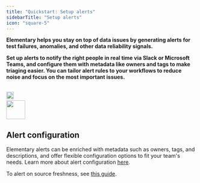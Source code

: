 ```yaml
---
title: "Quickstart: Setup alerts"
sidebarTitle: "Setup alerts"
icon: "square-5"
---
```


**Elementary helps you stay on top of data issues by generating alerts for test failures, anomalies, and other data reliability signals.**

**Set up alerts to notify the right people in real time via Slack or Microsoft Teams, and configure them with metadata like owners and tags to make triaging easier. You can tailor alert rules to your workflows to reduce noise and focus on the most important issues.**

<Snippet file="alerts/alerts-introduction.mdx" />

<CardGroup cols={2}>
  <Card
    title="Setup alerts on Slack"
    iconType="solid"
    href="/oss/guides/alerts/send-slack-alerts"
  >
  <br />
  <img
    noZoom
    width="20"
    src="https://res.cloudinary.com/dvmtceykh/image/upload/v1707817559/zdlkzpd7wfot3je5zcbt.png"
  />
  </Card>
  <Card
    title="Setup alerts on MS Teams"
    iconType="solid"
    href="/oss/guides/alerts/send-teams-alerts"
  >
  <br />
  <img
      noZoom
      width="50"
      src="https://res.cloudinary.com/dvmtceykh/image/upload/v1707817559/m7o762irx6bfc0ts8e0j.png"
    />
  </Card>
</CardGroup>

## Alert configuration

Elementary alerts can be enriched with metadata such as owners, tags, and descriptions, and offer flexible configuration options to fit your team's needs. Learn more about alert configuration [here](/oss/guides/alerts/alerts-configuration).

To alert on source freshness, see [this guide](/oss/guides/collect-dbt-source-freshness).


